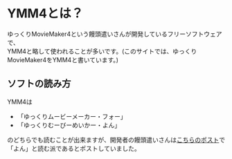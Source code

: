 # YMM4とは？
ゆっくりMovieMaker4という饅頭遣いさんが開発しているフリーソフトウェアで、  
YMM4と略して使われることが多いです。(このサイトでは、ゆっくりMovieMaker4をYMM4と書いています。)

## ソフトの読み方
YMM4は

- 「ゆっくりムービーメーカー・フォー」
- 「ゆっくりむーびーめいかー・よん」

のどちらでも読むことが出来ますが、開発者の饅頭遣いさんは[こちらのポスト](https://x.com/manju_summoner/status/1718234862019330222)で「よん」と読む派であるとポストしていました。
